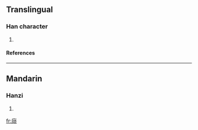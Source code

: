 {{see|廎}}

==Translingual==
===Han character===
{{Han char|rn=53|rad=广|as=08|sn=11|four=|canj=戈心一人 (IPMO)}}
# {{defn|Han|sort=广08}}
====References====
{{Han ref|kx=0348.081|hdz=20889.130|uh=5EBC|ud=24252}}
----
==Mandarin==
===Hanzi===
{{cmn-hanzi|pin=[[cè]] (ce4), [[qǐng]] (qing3)|wg=ts'e<sup>4</sup>, ch'ing<sup>3</sup>}}
# {{defn|Mandarin}}

[[fr:庼]]